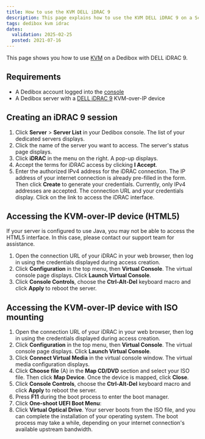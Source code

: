 ```yaml
---
title: How to use the KVM DELL iDRAC 9
description: This page explains how to use the KVM DELL iDRAC 9 on a Scaleway Dedibox
tags: dedibox kvm idrac
dates:
  validation: 2025-02-25
  posted: 2021-07-16
---
```


This page shows you how to use [KVM](/dedibox-kvm-over-ip/concepts/#kvm-over-ip) on a Dedibox with DELL iDRAC 9.

## Requirements
- A Dedibox account logged into the [console](https://console.online.net)
- A Dedibox server with a [DELL iDRAC 9](https://www.dell.com/support/manuals/en-us/idrac8-with-lc-v2.05.05.05/idrac8_2.05.05.05_ug/overview) KVM-over-IP device

## Creating an iDRAC 9 session
1. Click **Server** > **Server List** in your Dedibox console. The list of your dedicated servers displays.
2. Click the name of the server you want to access. The server's status page displays.
3. Click **iDRAC** in the menu on the right. A pop-up displays.
    <Lightbox image={image} alt="" />
4. Accept the terms for iDRAC access by clicking **I Accept**.
5. Enter the authorized IPv4 address for the iDRAC connection. The IP address of your internet connection is already pre-filled in the form. Then click **Create** to generate your credentials.
    <Message type="note">
      Currently, only IPv4 addresses are accepted.
    </Message>
The connection URL and your credentials display. Click on the link to access the iDRAC interface.

## Accessing the KVM-over-IP device (HTML5)

<Message type="note">
  If your server is configured to use Java, you may not be able to access the HTML5 interface. In this case, please contact our support team for assistance.
</Message>


1. Open the connection URL of your iDRAC in your web browser, then log in using the credentials displayed during access creation.
2. Click **Configuration** in the top menu, then **Virtual Console**. The virtual console page displays. Click **Launch Virtual Console**.
    <Lightbox image={image2} alt="" />
3. Click **Console Controls**, choose the **Ctrl-Alt-Del** keyboard macro and click **Apply** to reboot the server.

## Accessing the KVM-over-IP device with ISO mounting
1. Open the connection URL of your iDRAC in your web browser, then log in using the credentials displayed during access creation.
2. Click **Configuration** in the top menu, then **Virtual Console**. The virtual console page displays. Click **Launch Virtual Console**.
    <Lightbox image={image3} alt="" />
3. Click **Connect Virtual Media** in the virtual console window. The virtual media configuration displays.
    <Lightbox image={image4} alt="" />
4. Click **Choose file** (A) in the **Map CD/DVD** section and select your ISO file. Then click **Map Device**. Once the device is mapped, click **Close**.
    <Lightbox image={image5} alt="" />
5. Click **Console Controls**, choose the **Ctrl-Alt-Del** keyboard macro and click **Apply** to reboot the server.
6. Press **F11** during the boot process to enter the boot manager.
7. Click **One-shoot UEFI Boot Menu**:
    <Lightbox image={image6} alt="" />
8. Click **Virtual Optical Drive**.
    Your server boots from the ISO file, and you can complete the installation of your operating system.
    <Message type="note">
      The boot process may take a while, depending on your internet connection's available upstream bandwidth. 
    </Message>